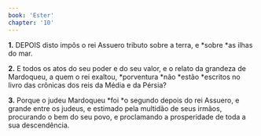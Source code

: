 ```yaml
---
book: 'Ester'
chapter: '10'
---
```


**1.** DEPOIS disto impôs o rei Assuero tributo sobre a terra, e *sobre *as ilhas do mar.

**2.** E todos os atos do seu poder e do seu valor, e o relato da grandeza de Mardoqueu, a quem o rei exaltou, *porventura *não *estão *escritos no livro das crônicas dos reis da Média e da Pérsia?

**3.** Porque o judeu Mardoqueu *foi *o segundo depois do rei Assuero, e grande entre os judeus, e estimado pela multidão de seus irmãos, procurando o bem do seu povo, e proclamando a prosperidade de toda a sua descendência.